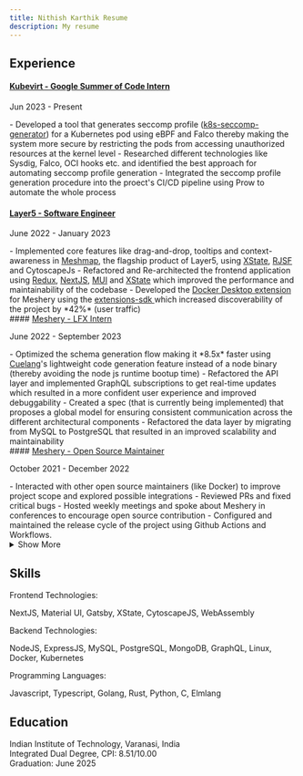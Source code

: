```yaml
---
title: Nithish Karthik Resume
description: My resume
---
```



<div class="flex justify-end">
<DownloadIcon />
</div>

## Experience 

#### <a class="underline" href="https://kubevirt.io" target="_blank">Kubevirt - Google Summer of Code Intern</a>
<p class="caption"> Jun 2023 - Present </p>
  - Developed a tool that generates seccomp profile (<a target="_blank" class="underline" href="https://github.com/kubevirt/k8s-seccomp-generator">k8s-seccomp-generator</a>) for a Kubernetes pod using eBPF and Falco thereby 
  making the system more secure by restricting the pods from accessing unauthorized resources at the kernel level
  - Researched different technologies like Sysdig, Falco, OCI hooks etc. and identified the best approach for automating seccomp profile generation
  - Integrated the seccomp profile generation procedure into the proect's CI/CD pipeline using Prow to automate the whole process 

<br />

#### <a class="underline" href="https://layer5.io" target="_blank">Layer5 - Software Engineer</a>
<p class="caption"> June 2022 - January 2023 </p>
  - Implemented core features like drag-and-drop, tooltips and context-awareness in <a class="underline" target="_blank" href="https://layer5.io/cloud-native-management/meshmap">Meshmap</a>, the flagship product of Layer5,
  using <a target="_blank" class="underline" href="https://xstate.js.org/">XState</a>, <a target="_blank" class="underline" href="https://rjsf-team.github.io/react-jsonschema-form/">RJSF</a> and CytoscapeJs
  - Refactored and Re-architected the frontend application using
  <a target="_blank" class="underline" href="https://redux.js.org/">Redux</a>,
  <a target="_blank" class="underline" href="https://nextjs.org/">NextJS</a>, <a class="underline" href="https://mui.com" target="_blank">MUI</a> and <a class="underline" target="_blank" href="https://xstate.js.org/">XState</a> which improved the performance and maintainability of the codebase  
  - Developed the <a class="underline" href="https://layer5.io/docker-extension-meshery" target="_blank"> Docker Desktop extension</a> for Meshery using the <a class="underline" href="https://docs.docker.com/desktop/extensions-sdk/architecture/" target="_blank"> extensions-sdk </a> which increased discoverability of the project by *42%* (user traffic)

<br />
#### <a class="underline" href="https://meshery.io/" target="_blank">Meshery - LFX Intern</a>
<p class="caption"> June 2022 - September 2023 </p>
  - Optimized the schema generation flow making it *8.5x* faster using <a class="underline" href="https://cuelang.org/" target="_blank">Cuelang</a>'s lightweight code generation feature instead of a node binary (thereby avoiding the node js runtime bootup time) 
  - Refactored the API layer and implemented GraphQL subscriptions to get real-time updates which resulted in a more confident user experience and improved debuggability
  - Created a spec (that is currently being implemented) that proposes a global model for ensuring consistent communication across the different architectural components
  - Refactored the data layer by migrating from MySQL to PostgreSQL that resulted in an improved scalability and maintainability

<br />
#### <a class="underline" href="https://github.com/meshery/meshery" target="_blank">Meshery - Open Source Maintainer</a>
<p class="caption"> October 2021 - December 2022 </p>
  - Interacted with other open source maintainers (like Docker) to improve project scope and explored possible integrations
  - Reviewed PRs and fixed critical bugs
  - Hosted weekly meetings and spoke about Meshery in conferences to encourage open source contribution
  - Configured and maintained the release cycle of the project using Github Actions and Workflows. 

<br />
<details> 
  <summary class="pointer">Show More</summary>
  
  #### MyDreamClass - Software Engineer
<p class="caption"> April 2021 - June 2021 </p>
  - Worked on building a streaming platform for educational content using AWS services like VOD, RDS, EC2, Amplify etc.

<br />
#### Kyukey Technologies - Frontend Developer
<p class="caption"> January 2021 - June 2021 </p>
  - Developed a front-end web app for dining and contact-less check-in with NextJs, REST APIs and Websockets

</details>


## Skills 

<p class="underline">Frontend Technologies:</p>

NextJS, Material UI, Gatsby, XState, CytoscapeJS, WebAssembly


<p class="underline">Backend Technologies:</p>

NodeJS, ExpressJS, MySQL, PostgreSQL, MongoDB, GraphQL, Linux, Docker, Kubernetes


<p class="underline">Programming Languages:</p>

Javascript, Typescript, Golang, Rust, Python, C, Elmlang

## Education 
Indian Institute of Technology, Varanasi, India   
Integrated Dual Degree, CPI: 8.51/10.00   
Graduation: June 2025
